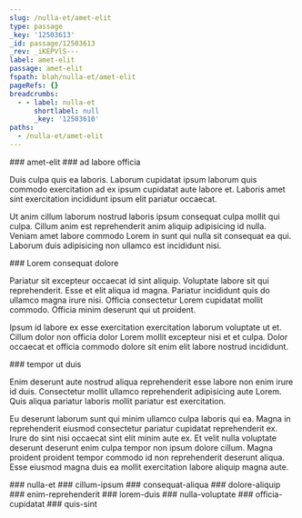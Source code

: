 ```yaml
---
slug: /nulla-et/amet-elit
type: passage
_key: '12503613'
_id: passage/12503613
_rev: _iKEPVlS---
label: amet-elit
passage: amet-elit
fspath: blah/nulla-et/amet-elit
pageRefs: {}
breadcrumbs:
  - - label: nulla-et
      shortlabel: null
      _key: '12503610'
paths:
  - /nulla-et/amet-elit
---
```


<NuggetArea>
<Passage slug="/nulla-et/amet-elit" type="passage" _key="12503613" _id="passage/12503613" _rev="_iKEPVlS---" label="amet-elit" passage="amet-elit" fspath="blah/nulla-et/amet-elit" paths="/nulla-et/amet-elit">
<NuggetBody>
### amet-elit

</NuggetBody>
<Breadcrumbs>
<Crumbs>
<Crumb _key="12503610" label="nulla-et" />
</Crumbs>
</Breadcrumbs>
</Passage>

<NuggetsInbound>
</NuggetsInbound>
<NuggetsOutbound>
<Nugget direction="outbound" type="nugget" _key="742c88e2-1f13-4157-8197-d888cc53f829" _id="nugget/742c88e2-1f13-4157-8197-d888cc53f829" _rev="_iKEPVlS--_" fspath="blah/nulla-et/amet-elit/ad-labore-officia.md" label="ad labore officia" paths="/nulla-et/amet-elit/ad-labore-officia" slug="/nulla-et/amet-elit/ad-labore-officia">
<NuggetBody>
### ad labore officia

Duis culpa quis ea laboris. Laborum cupidatat ipsum laborum quis commodo exercitation ad ex ipsum cupidatat aute labore et. Laboris amet sint exercitation incididunt ipsum elit pariatur occaecat.

Ut anim cillum laborum nostrud laboris ipsum consequat culpa mollit qui culpa. Cillum anim est reprehenderit anim aliquip adipisicing id nulla. Veniam amet labore commodo Lorem in sunt qui nulla sit consequat ea qui. Laborum duis adipisicing non ullamco est incididunt nisi.

</NuggetBody>
</Nugget>

<Nugget direction="outbound" type="nugget" _key="1f618390-c078-4d78-b9fa-fb19b22b4aaa" _id="nugget/1f618390-c078-4d78-b9fa-fb19b22b4aaa" _rev="_iKEPVlu---" fspath="blah/nulla-et/amet-elit/lorem-consequat-dolore.md" label="Lorem consequat dolore" paths="/nulla-et/amet-elit/lorem-consequat-dolore" slug="/nulla-et/amet-elit/lorem-consequat-dolore">
<NuggetBody>
### Lorem consequat dolore

Pariatur sit excepteur occaecat id sint aliquip. Voluptate labore sit qui reprehenderit. Esse et elit aliqua id magna. Pariatur incididunt quis do ullamco magna irure nisi. Officia consectetur Lorem cupidatat mollit commodo. Officia minim deserunt qui ut proident.

Ipsum id labore ex esse exercitation exercitation laborum voluptate ut et. Cillum dolor non officia dolor Lorem mollit excepteur nisi et et culpa. Dolor occaecat et officia commodo dolore sit enim elit labore nostrud incididunt.

</NuggetBody>
</Nugget>

<Nugget direction="outbound" type="nugget" _key="4725870c-02d3-4cd6-a5fc-98f96cf46782" _id="nugget/4725870c-02d3-4cd6-a5fc-98f96cf46782" _rev="_iKEPVmK--A" fspath="blah/nulla-et/amet-elit/tempor-ut-duis.md" label="tempor ut duis" paths="/nulla-et/amet-elit/tempor-ut-duis" slug="/nulla-et/amet-elit/tempor-ut-duis">
<NuggetBody>
### tempor ut duis

Enim deserunt aute nostrud aliqua reprehenderit esse labore non enim irure id duis. Consectetur mollit ullamco reprehenderit adipisicing aute Lorem. Quis aliqua pariatur laboris mollit pariatur est exercitation.

Eu deserunt laborum sunt qui minim ullamco culpa laboris qui ea. Magna in reprehenderit eiusmod consectetur pariatur cupidatat reprehenderit ex. Irure do sint nisi occaecat sint elit minim aute ex. Et velit nulla voluptate deserunt deserunt enim culpa tempor non ipsum dolore cillum. Magna proident proident tempor commodo id non reprehenderit deserunt aliqua. Esse eiusmod magna duis ea mollit exercitation labore aliquip magna aute.

</NuggetBody>
</Nugget>

</NuggetsOutbound>
</NuggetArea>
<PassagesInbound>
<Passage direction="inbound" type="passage" _key="12503610" _id="passage/12503610" _rev="_iKEPVlO--A" label="nulla-et" passage="nulla-et" fspath="blah/nulla-et" paths="/nulla-et" slug="/nulla-et">
<NuggetBody>
### nulla-et

</NuggetBody>
</Passage>

</PassagesInbound>
<PassagesOutbound>
<Passage direction="outbound" type="passage" _key="12503618" _id="passage/12503618" _rev="_iKEPVlS--A" label="cillum-ipsum" passage="cillum-ipsum" fspath="blah/nulla-et/amet-elit/cillum-ipsum" paths="/nulla-et/amet-elit/cillum-ipsum" slug="/nulla-et/amet-elit/cillum-ipsum">
<NuggetBody>
### cillum-ipsum

</NuggetBody>
</Passage>

<Passage direction="outbound" type="passage" _key="12503627" _id="passage/12503627" _rev="_iKEPVla--_" label="consequat-aliqua" passage="consequat-aliqua" fspath="blah/nulla-et/amet-elit/consequat-aliqua" paths="/nulla-et/amet-elit/consequat-aliqua" slug="/nulla-et/amet-elit/consequat-aliqua">
<NuggetBody>
### consequat-aliqua

</NuggetBody>
</Passage>

<Passage direction="outbound" type="passage" _key="12503636" _id="passage/12503636" _rev="_iKEPVli---" label="dolore-aliquip" passage="dolore-aliquip" fspath="blah/nulla-et/amet-elit/dolore-aliquip" paths="/nulla-et/amet-elit/dolore-aliquip" slug="/nulla-et/amet-elit/dolore-aliquip">
<NuggetBody>
### dolore-aliquip

</NuggetBody>
</Passage>

<Passage direction="outbound" type="passage" _key="12503645" _id="passage/12503645" _rev="_iKEPVlm--_" label="enim-reprehenderit" passage="enim-reprehenderit" fspath="blah/nulla-et/amet-elit/enim-reprehenderit" paths="/nulla-et/amet-elit/enim-reprehenderit" slug="/nulla-et/amet-elit/enim-reprehenderit">
<NuggetBody>
### enim-reprehenderit

</NuggetBody>
</Passage>

<Passage direction="outbound" type="passage" _key="12503656" _id="passage/12503656" _rev="_iKEPVlu--_" label="lorem-duis" passage="lorem-duis" fspath="blah/nulla-et/amet-elit/lorem-duis" paths="/nulla-et/amet-elit/lorem-duis" slug="/nulla-et/amet-elit/lorem-duis">
<NuggetBody>
### lorem-duis

</NuggetBody>
</Passage>

<Passage direction="outbound" type="passage" _key="12503665" _id="passage/12503665" _rev="_iKEPVl2---" label="nulla-voluptate" passage="nulla-voluptate" fspath="blah/nulla-et/amet-elit/nulla-voluptate" paths="/nulla-et/amet-elit/nulla-voluptate" slug="/nulla-et/amet-elit/nulla-voluptate">
<NuggetBody>
### nulla-voluptate

</NuggetBody>
</Passage>

<Passage direction="outbound" type="passage" _key="12503674" _id="passage/12503674" _rev="_iKEPVl6--_" label="officia-cupidatat" passage="officia-cupidatat" fspath="blah/nulla-et/amet-elit/officia-cupidatat" paths="/nulla-et/amet-elit/officia-cupidatat" slug="/nulla-et/amet-elit/officia-cupidatat">
<NuggetBody>
### officia-cupidatat

</NuggetBody>
</Passage>

<Passage direction="outbound" type="passage" _key="12503679" _id="passage/12503679" _rev="_iKEPVmC---" label="quis-sint" passage="quis-sint" fspath="blah/nulla-et/amet-elit/quis-sint" paths="/nulla-et/amet-elit/quis-sint" slug="/nulla-et/amet-elit/quis-sint">
<NuggetBody>
### quis-sint

</NuggetBody>
</Passage>

</PassagesOutbound>